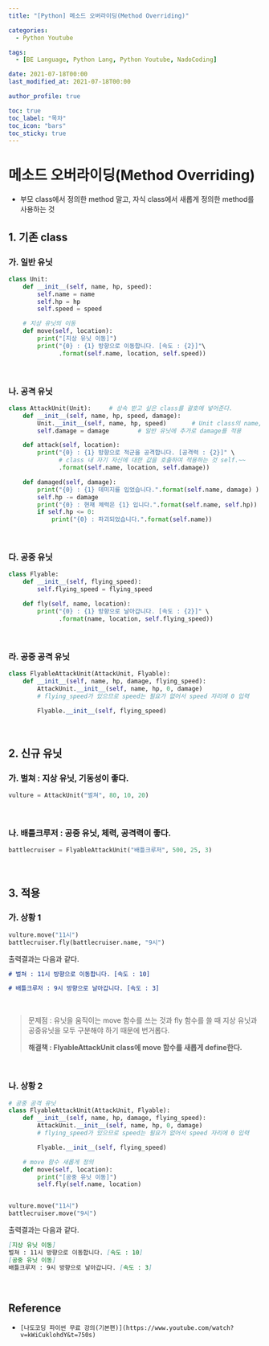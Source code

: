 ```yaml
---
title: "[Python] 메소드 오버라이딩(Method Overriding)"

categories:
  - Python Youtube

tags:
  - [BE Language, Python Lang, Python Youtube, NadoCoding]

date: 2021-07-18T00:00
last_modified_at: 2021-07-18T00:00

author_profile: true

toc: true
toc_label: "목차"
toc_icon: "bars"
toc_sticky: true
---
```


# 메소드 오버라이딩(Method Overriding)

- 부모 class에서 정의한 method 말고, 자식 class에서 새롭게 정의한 method를 사용하는 것

## 1. 기존 class

### 가. 일반 유닛

```python
class Unit:
    def __init__(self, name, hp, speed):
        self.name = name
        self.hp = hp
        self.speed = speed

    # 지상 유닛의 이동
    def move(self, location):
        print("[지상 유닛 이동]")
        print("{0} : {1} 방향으로 이동합니다. [속도 : {2}]"\
              .format(self.name, location, self.speed))
```

<br />

### 나. 공격 유닛

```python
class AttackUnit(Unit):     # 상속 받고 싶은 class를 괄호에 넣어준다.
    def __init__(self, name, hp, speed, damage):
        Unit.__init__(self, name, hp, speed)       # Unit class의 name, hp를 가져오는 코드
        self.damage = damage        # 일반 유닛에 추가로 damage를 적용

    def attack(self, location):
        print("{0} : {1} 방향으로 적군을 공격합니다. [공격력 : {2}]" \
              # class 내 자기 자신에 대한 값을 호출하여 적용하는 것 self.~~
              .format(self.name, location, self.damage))

    def damaged(self, damage):
        print("{0} : {1} 데미지를 입었습니다.".format(self.name, damage) )
        self.hp -= damage
        print("{0} : 현재 체력은 {1} 입니다.".format(self.name, self.hp))
        if self.hp <= 0:
            print("{0} : 파괴되었습니다.".format(self.name))
```

<br />

### 다. 공중 유닛

```python
class Flyable:
    def __init__(self, flying_speed):
        self.flying_speed = flying_speed

    def fly(self, name, location):
        print("{0} : {1} 방향으로 날아갑니다. [속도 : {2}]" \
              .format(name, location, self.flying_speed))
```

<br />

### 라. 공중 공격 유닛

```python
class FlyableAttackUnit(AttackUnit, Flyable):
    def __init__(self, name, hp, damage, flying_speed):
        AttackUnit.__init__(self, name, hp, 0, damage)
        # flying_speed가 있으므로 speed는 필요가 없어서 speed 자리에 0 입력

        Flyable.__init__(self, flying_speed)
```

<br />

## 2. 신규 유닛

### 가. 벌쳐 : 지상 유닛, 기동성이 좋다.

```python
vulture = AttackUnit("벌쳐", 80, 10, 20)
```

<br />

### 나. 배틀크루저 : 공중 유닛, 체력, 공격력이 좋다.

```python
battlecruiser = FlyableAttackUnit("배틀크루저", 500, 25, 3)
```

<br />

## 3. 적용

### 가. 상황 1

```python
vulture.move("11시")
battlecruiser.fly(battlecruiser.name, "9시")
```

출력결과는 다음과 같다.

```markdown
# 벌쳐 : 11시 방향으로 이동합니다. [속도 : 10]

# 배틀크루저 : 9시 방향으로 날아갑니다. [속도 : 3]
```

<br />

> 문제점 : 유닛을 움직이는 move 함수를 쓰는 것과 fly 함수를 쓸 때 지상 유닛과 공중유닛을 모두 구분해야 하기 때문에 번거롭다.
>
> **해결책 : FlyableAttackUnit class에 move 함수를 새롭게 define한다.**

<br />

### 나. 상황 2

```python
# 공중 공격 유닛
class FlyableAttackUnit(AttackUnit, Flyable):
    def __init__(self, name, hp, damage, flying_speed):
        AttackUnit.__init__(self, name, hp, 0, damage)
        # flying_speed가 있으므로 speed는 필요가 없어서 speed 자리에 0 입력

        Flyable.__init__(self, flying_speed)

    # move 함수 새롭게 정의
    def move(self, location):
        print("[공중 유닛 이동]")
        self.fly(self.name, location)


vulture.move("11시")
battlecruiser.move("9시")
```

출력결과는 다음과 같다.

```markdown
[지상 유닛 이동]
벌쳐 : 11시 방향으로 이동합니다. [속도 : 10]
[공중 유닛 이동]
배틀크루저 : 9시 방향으로 날아갑니다. [속도 : 3]
```

<br />

## Reference

- `[나도코딩 파이썬 무료 강의(기본편)](https://www.youtube.com/watch?v=kWiCuklohdY&t=750s)`
